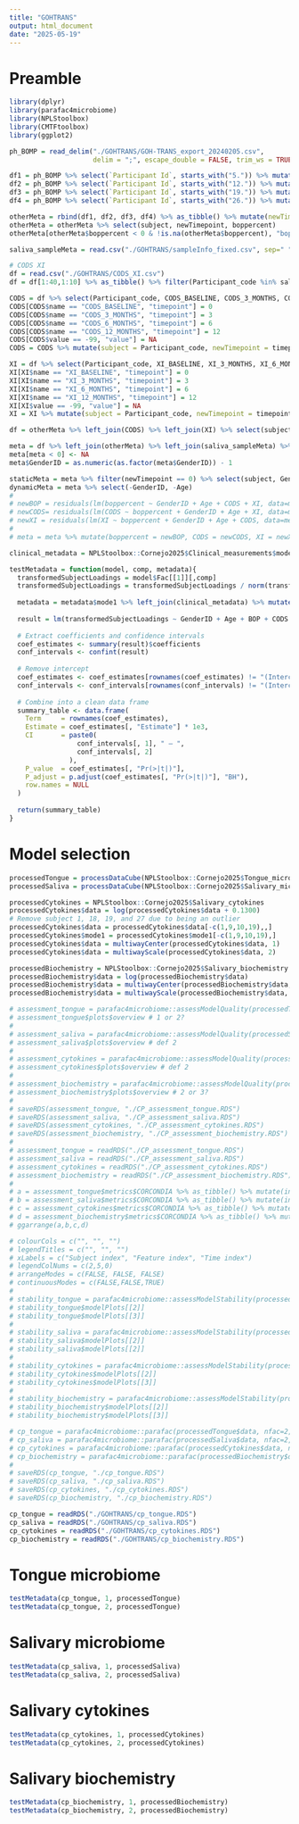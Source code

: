```yaml
---
title: "GOHTRANS"
output: html_document
date: "2025-05-19"
---
```


# Preamble

```r
library(dplyr)
library(parafac4microbiome)
library(NPLStoolbox)
library(CMTFtoolbox)
library(ggplot2)
```

```r
ph_BOMP = read_delim("./GOHTRANS/GOH-TRANS_export_20240205.csv",
                     delim = ";", escape_double = FALSE, trim_ws = TRUE) %>% as_tibble()

df1 = ph_BOMP %>% select(`Participant Id`, starts_with("5.")) %>% mutate(subject = 1:42, numTeeth = `5.1|Number of teeth`, DMFT = `5.2|DMFT`, numBleedingSites = `5.3|Bleeding sites`, boppercent = `5.4|BOP%`, DPSI = `5.5|DPSI`, pH = `5.8|pH`) %>% select(subject, numTeeth, DMFT, numBleedingSites, boppercent, DPSI, pH)
df2 = ph_BOMP %>% select(`Participant Id`, starts_with("12.")) %>% mutate(subject = 1:42, numTeeth = `12.1|Number of teeth`, DMFT = `12.2|DMFT`, numBleedingSites = `12.3|Bleeding sites`, boppercent = `12.4|BOP%`, DPSI = `12.5|DPSI`, pH = `12.8|pH`) %>% select(subject, numTeeth, DMFT, numBleedingSites, boppercent, DPSI, pH)
df3 = ph_BOMP %>% select(`Participant Id`, starts_with("19.")) %>% mutate(subject = 1:42, numTeeth = `19.1|Number of teeth`, DMFT = `19.2|DMFT`, numBleedingSites = `19.3|Bleeding sites`, boppercent = `19.4|BOP%`, DPSI = `19.5|DPSI`, pH = `19.8|pH`) %>% select(subject, numTeeth, DMFT, numBleedingSites, boppercent, DPSI, pH)
df4 = ph_BOMP %>% select(`Participant Id`, starts_with("26.")) %>% mutate(subject = 1:42, numTeeth = `26.1|Number of teeth`, DMFT = `26.2|DMFT`, numBleedingSites = `26.3|Bleeding sites`, boppercent = `26.4|BOP%`, DPSI = `26.5|DPSI`, pH = `26.8|pH`) %>% select(subject, numTeeth, DMFT, numBleedingSites, boppercent, DPSI, pH)

otherMeta = rbind(df1, df2, df3, df4) %>% as_tibble() %>% mutate(newTimepoint = rep(c(0,3,6,12), each=42))
otherMeta = otherMeta %>% select(subject, newTimepoint, boppercent)
otherMeta[otherMeta$boppercent < 0 & !is.na(otherMeta$boppercent), "boppercent"] = NA

saliva_sampleMeta = read.csv("./GOHTRANS/sampleInfo_fixed.csv", sep=" ") %>% as_tibble() %>% select(subject, GenderID, Age, newTimepoint)

# CODS XI
df = read.csv("./GOHTRANS/CODS_XI.csv")
df = df[1:40,1:10] %>% as_tibble() %>% filter(Participant_code %in% saliva_sampleMeta$subject)

CODS = df %>% select(Participant_code, CODS_BASELINE, CODS_3_MONTHS, CODS_6_MONTHS, CODS_12_MONTHS) %>% pivot_longer(-Participant_code) %>% mutate(timepoint = NA)
CODS[CODS$name == "CODS_BASELINE", "timepoint"] = 0
CODS[CODS$name == "CODS_3_MONTHS", "timepoint"] = 3
CODS[CODS$name == "CODS_6_MONTHS", "timepoint"] = 6
CODS[CODS$name == "CODS_12_MONTHS", "timepoint"] = 12
CODS[CODS$value == -99, "value"] = NA
CODS = CODS %>% mutate(subject = Participant_code, newTimepoint = timepoint, CODS = value) %>% select(-Participant_code, -name, -value, -timepoint)

XI = df %>% select(Participant_code, XI_BASELINE, XI_3_MONTHS, XI_6_MONTHS, XI_12_MONTHS) %>% pivot_longer(-Participant_code) %>% mutate(timepoint = NA)
XI[XI$name == "XI_BASELINE", "timepoint"] = 0
XI[XI$name == "XI_3_MONTHS", "timepoint"] = 3
XI[XI$name == "XI_6_MONTHS", "timepoint"] = 6
XI[XI$name == "XI_12_MONTHS", "timepoint"] = 12
XI[XI$value == -99, "value"] = NA
XI = XI %>% mutate(subject = Participant_code, newTimepoint = timepoint, XI = value) %>% select(-Participant_code, -name, -value, -timepoint)

df = otherMeta %>% left_join(CODS) %>% left_join(XI) %>% select(subject, newTimepoint, boppercent, CODS, XI) %>% filter(newTimepoint != "NA")

meta = df %>% left_join(otherMeta) %>% left_join(saliva_sampleMeta) %>% unique()
meta[meta < 0] <- NA
meta$GenderID = as.numeric(as.factor(meta$GenderID)) - 1

staticMeta = meta %>% filter(newTimepoint == 0) %>% select(subject, GenderID, Age)
dynamicMeta = meta %>% select(-GenderID, -Age)
# 
# newBOP = residuals(lm(boppercent ~ GenderID + Age + CODS + XI, data=meta, na.action=na.exclude))
# newCODS= residuals(lm(CODS ~ boppercent + GenderID + Age + XI, data=meta, na.action=na.exclude))
# newXI = residuals(lm(XI ~ boppercent + GenderID + Age + CODS, data=meta, na.action=na.exclude))
# 
# meta = meta %>% mutate(boppercent = newBOP, CODS = newCODS, XI = newXI)
```

```r
clinical_metadata = NPLStoolbox::Cornejo2025$Clinical_measurements$mode1 %>% mutate(BOP = NPLStoolbox::Cornejo2025$Clinical_measurements$data[,1,2], CODS = NPLStoolbox::Cornejo2025$Clinical_measurements$data[,2,2], XI = NPLStoolbox::Cornejo2025$Clinical_measurements$data[,3,2]) %>% left_join(NPLStoolbox::Cornejo2025$Subject_metadata %>% mutate(subject = as.character(subject)))

testMetadata = function(model, comp, metadata){
  transformedSubjectLoadings = model$Fac[[1]][,comp]
  transformedSubjectLoadings = transformedSubjectLoadings / norm(transformedSubjectLoadings, "2")
  
  metadata = metadata$mode1 %>% left_join(clinical_metadata) %>% mutate(GenderID = as.numeric(as.factor(GenderID))-1)
  
  result = lm(transformedSubjectLoadings ~ GenderID + Age + BOP + CODS + XI, data=metadata)
  
  # Extract coefficients and confidence intervals
  coef_estimates <- summary(result)$coefficients
  conf_intervals <- confint(result)
  
  # Remove intercept
  coef_estimates <- coef_estimates[rownames(coef_estimates) != "(Intercept)", ]
  conf_intervals <- conf_intervals[rownames(conf_intervals) != "(Intercept)", ]
  
  # Combine into a clean data frame
  summary_table <- data.frame(
    Term     = rownames(coef_estimates),
    Estimate = coef_estimates[, "Estimate"] * 1e3,
    CI       = paste0(
                 conf_intervals[, 1], " – ",
                 conf_intervals[, 2]
               ),
    P_value  = coef_estimates[, "Pr(>|t|)"],
    P_adjust = p.adjust(coef_estimates[, "Pr(>|t|)"], "BH"),
    row.names = NULL
  )
  
  return(summary_table)
}
```

# Model selection

```r
processedTongue = processDataCube(NPLStoolbox::Cornejo2025$Tongue_microbiome, sparsityThreshold = 0.5, considerGroups=TRUE, groupVariable="GenderID", CLR=TRUE, centerMode=1, scaleMode=2)
processedSaliva = processDataCube(NPLStoolbox::Cornejo2025$Salivary_microbiome, sparsityThreshold = 0.5, considerGroups=TRUE, groupVariable="GenderID", CLR=TRUE, centerMode=1, scaleMode=2)

processedCytokines = NPLStoolbox::Cornejo2025$Salivary_cytokines
processedCytokines$data = log(processedCytokines$data + 0.1300)
# Remove subject 1, 18, 19, and 27 due to being an outlier
processedCytokines$data = processedCytokines$data[-c(1,9,10,19),,]
processedCytokines$mode1 = processedCytokines$mode1[-c(1,9,10,19),]
processedCytokines$data = multiwayCenter(processedCytokines$data, 1)
processedCytokines$data = multiwayScale(processedCytokines$data, 2)

processedBiochemistry = NPLStoolbox::Cornejo2025$Salivary_biochemistry
processedBiochemistry$data = log(processedBiochemistry$data)
processedBiochemistry$data = multiwayCenter(processedBiochemistry$data, 1)
processedBiochemistry$data = multiwayScale(processedBiochemistry$data, 2)
```

```r
# assessment_tongue = parafac4microbiome::assessModelQuality(processedTongue$data, numRepetitions=10, numCores=10)
# assessment_tongue$plots$overview # 1 or 2?
# 
# assessment_saliva = parafac4microbiome::assessModelQuality(processedSaliva$data, numRepetitions=10, numCores=10)
# assessment_saliva$plots$overview # def 2
# 
# assessment_cytokines = parafac4microbiome::assessModelQuality(processedCytokines$data, numRepetitions=10, numCores=10)
# assessment_cytokines$plots$overview # def 2
# 
# assessment_biochemistry = parafac4microbiome::assessModelQuality(processedBiochemistry$data, numRepetitions=10, numCores=10)
# assessment_biochemistry$plots$overview # 2 or 3?
#
# saveRDS(assessment_tongue, "./CP_assessment_tongue.RDS")
# saveRDS(assessment_saliva, "./CP_assessment_saliva.RDS")
# saveRDS(assessment_cytokines, "./CP_assessment_cytokines.RDS")
# saveRDS(assessment_biochemistry, "./CP_assessment_biochemistry.RDS")
# 
# assessment_tongue = readRDS("./CP_assessment_tongue.RDS")
# assessment_saliva = readRDS("./CP_assessment_saliva.RDS")
# assessment_cytokines = readRDS("./CP_assessment_cytokines.RDS")
# assessment_biochemistry = readRDS("./CP_assessment_biochemistry.RDS")
# 
# a = assessment_tongue$metrics$CORCONDIA %>% as_tibble() %>% mutate(index=1:nrow(.)) %>% pivot_longer(-index) %>% ggplot(aes(x=as.factor(name),y=value)) + geom_boxplot() + xlab("Number of components") + ylab("CORCONDIA") + theme(text=element_text(size=16))
# b = assessment_saliva$metrics$CORCONDIA %>% as_tibble() %>% mutate(index=1:nrow(.)) %>% pivot_longer(-index) %>% ggplot(aes(x=as.factor(name),y=value)) + geom_boxplot() + xlab("Number of components") + ylab("CORCONDIA") + theme(text=element_text(size=16))
# c = assessment_cytokines$metrics$CORCONDIA %>% as_tibble() %>% mutate(index=1:nrow(.)) %>% pivot_longer(-index) %>% ggplot(aes(x=as.factor(name),y=value)) + geom_boxplot() + xlab("Number of components") + ylab("CORCONDIA") + theme(text=element_text(size=16))
# d = assessment_biochemistry$metrics$CORCONDIA %>% as_tibble() %>% mutate(index=1:nrow(.)) %>% pivot_longer(-index) %>% ggplot(aes(x=as.factor(name),y=value)) + geom_boxplot() + xlab("Number of components") + ylab("CORCONDIA") + theme(text=element_text(size=16))
# ggarrange(a,b,c,d)
```

```r
# colourCols = c("", "", "")
# legendTitles = c("", "", "")
# xLabels = c("Subject index", "Feature index", "Time index")
# legendColNums = c(2,5,0)
# arrangeModes = c(FALSE, FALSE, FALSE)
# continuousModes = c(FALSE,FALSE,TRUE)
# 
# stability_tongue = parafac4microbiome::assessModelStability(processedTongue, maxNumComponents=3, numFolds=10, colourCols=colourCols, legendTitles=legendTitles, xLabels = xLabels, legendColNums=legendColNums, arrangeModes=arrangeModes, numCores=parallel::detectCores())
# stability_tongue$modelPlots[[2]]
# stability_tongue$modelPlots[[3]]
# 
# stability_saliva = parafac4microbiome::assessModelStability(processedSaliva, maxNumComponents=3, numFolds=10, colourCols=colourCols, legendTitles=legendTitles, xLabels = xLabels, legendColNums=legendColNums, arrangeModes=arrangeModes, numCores=parallel::detectCores())
# stability_saliva$modelPlots[[2]]
# stability_saliva$modelPlots[[2]]
# 
# stability_cytokines = parafac4microbiome::assessModelStability(processedCytokines, maxNumComponents=3, numFolds=10, colourCols=colourCols, legendTitles=legendTitles, xLabels = xLabels, legendColNums=legendColNums, arrangeModes=arrangeModes, numCores=parallel::detectCores())
# stability_cytokines$modelPlots[[2]]
# stability_cytokines$modelPlots[[3]]
# 
# stability_biochemistry = parafac4microbiome::assessModelStability(processedBiochemistry, maxNumComponents=3, numFolds=10, colourCols=colourCols, legendTitles=legendTitles, xLabels = xLabels, legendColNums=legendColNums, arrangeModes=arrangeModes, numCores=parallel::detectCores())
# stability_biochemistry$modelPlots[[2]]
# stability_biochemistry$modelPlots[[3]]
```

```r
# cp_tongue = parafac4microbiome::parafac(processedTongue$data, nfac=2, nstart=100)
# cp_saliva = parafac4microbiome::parafac(processedSaliva$data, nfac=2, nstart=100)
# cp_cytokines = parafac4microbiome::parafac(processedCytokines$data, nfac=2, nstart=100)
# cp_biochemistry = parafac4microbiome::parafac(processedBiochemistry$data, nfac=2, nstart=100)
# 
# saveRDS(cp_tongue, "./cp_tongue.RDS")
# saveRDS(cp_saliva, "./cp_saliva.RDS")
# saveRDS(cp_cytokines, "./cp_cytokines.RDS")
# saveRDS(cp_biochemistry, "./cp_biochemistry.RDS")

cp_tongue = readRDS("./GOHTRANS/cp_tongue.RDS")
cp_saliva = readRDS("./GOHTRANS/cp_saliva.RDS")
cp_cytokines = readRDS("./GOHTRANS/cp_cytokines.RDS")
cp_biochemistry = readRDS("./GOHTRANS/cp_biochemistry.RDS")
```

# Tongue microbiome

```r
testMetadata(cp_tongue, 1, processedTongue)
testMetadata(cp_tongue, 2, processedTongue)
```

# Salivary microbiome

```r
testMetadata(cp_saliva, 1, processedSaliva)
testMetadata(cp_saliva, 2, processedSaliva)
```

# Salivary cytokines

```r
testMetadata(cp_cytokines, 1, processedCytokines)
testMetadata(cp_cytokines, 2, processedCytokines)
```

# Salivary biochemistry

```r
testMetadata(cp_biochemistry, 1, processedBiochemistry)
testMetadata(cp_biochemistry, 2, processedBiochemistry)
```
